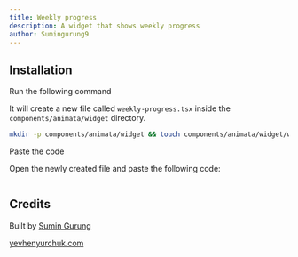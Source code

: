 ```yaml
---
title: Weekly progress
description: A widget that shows weekly progress
author: Sumingurung9
---
```


<ComponentPreview name="widget-weekly-progress--docs" />

## Installation

<Steps>
<Step>Run the following command</Step>

It will create a new file called `weekly-progress.tsx` inside the `components/animata/widget` directory.

```bash
mkdir -p components/animata/widget && touch components/animata/widget/weekly-progress.tsx
```

<Step>Paste the code</Step>

Open the newly created file and paste the following code:

```jsx file=<rootDir>/animata/widget/weekly-progress.tsx

```

</Steps>

## Credits

Built by [Sumin Gurung](https://github.com/GrgSumin)

[yevhenyurchuk.com](https://yevhenyurchuk.com/)
